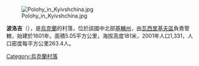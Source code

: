 [[Image:Polohy_in_Kyivshchina.jpg|right]]

{{coord|49|54|56|N|30|6|53|E|scale:30000|display=title}}

'''波洛吉'''（{{lang-uk|Пологи}}），是[[烏克蘭|烏克蘭]]的村落，位於該國中北部[[基輔州|基輔州]]，由[[瓦西里基夫區|瓦西里基夫區]]負責管轄，始建於1601年，面積5.05平方公里，海拔高度181米，2001年人口1,331，人口密度每平方公里263.4人。

{{Ukraine-geo-stub}}
[[Category:烏克蘭村落|Category:烏克蘭村落]]